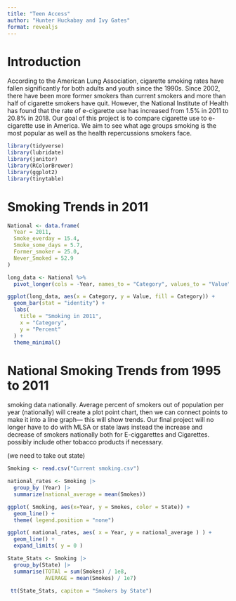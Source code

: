 ```yaml
---
title: "Teen Access"
author: "Hunter Huckabay and Ivy Gates"
format: revealjs
---
```


# Introduction 
According to the American Lung Association, cigarette smoking rates have fallen significantly for both adults and youth since the 1990s. Since 2002, there have been more former smokers than current smokers and more than half of cigarette smokers have quit. However, the National Institute of Health has found that the rate of e-cigarette use has increased from 1.5% in 2011 to 20.8% in 2018. Our goal of this project is to compare cigarette use to e-cigarette use in America. We aim to see what age groups smoking is the most popular as well as the health repercussions smokers face.


```r
library(tidyverse)
library(lubridate)
library(janitor)
library(RColorBrewer)
library(ggplot2)
library(tinytable)
```


# Smoking Trends in 2011

```r
National <- data.frame(
  Year = 2011,
  Smoke_everday = 15.4,
  Smoke_some_days = 5.7,
  Former_smoker = 25.0,
  Never_Smoked = 52.9
)

long_data <- National %>%
  pivot_longer(cols = -Year, names_to = "Category", values_to = "Value")

ggplot(long_data, aes(x = Category, y = Value, fill = Category)) +
  geom_bar(stat = "identity") +
  labs(
    title = "Smoking in 2011",
    x = "Category",
    y = "Percent"
  ) +
  theme_minimal()
```



# National Smoking Trends from 1995 to 2011
smoking data nationally. 
Average  percent of smokers out of population per year (nationally) will create a plot point chart, then we can connect points to make it into a line graph— this will show trends. 
Our final project will no longer have to do with MLSA or state laws
instead the increase and decrease of smokers nationally both for E-ciggarettes and Cigarettes. 
possibly include other tobacco products if necessary. 



(we need to take out state)

```r
Smoking <- read.csv("Current smoking.csv")

national_rates <- Smoking |> 
  group_by (Year) |> 
  summarize(national_average = mean(Smokes))

ggplot( Smoking, aes(x=Year, y = Smokes, color = State)) + 
  geom_line() +
  theme( legend.position = "none")

ggplot( national_rates, aes( x = Year, y = national_average ) ) +
  geom_line() +
  expand_limits( y = 0 )

```
```r
State_Stats <- Smoking |>
  group_by(State) |>
  summarise(TOTAl = sum(Smokes) / 1e8,
            AVERAGE = mean(Smokes) / 1e7)

 tt(State_Stats, capiton = "Smokers by State")

```


